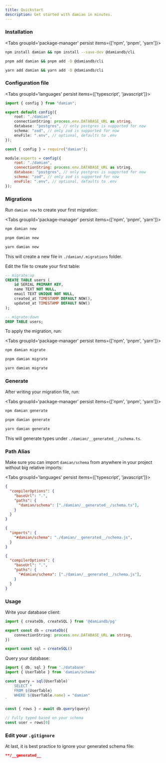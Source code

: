 ```yaml
---
title: Quickstart
description: Get started with damian in minutes.
---
```



### Installation

<Tabs groupId='package-manager' persist items={['npm', 'pnpm', 'yarn']}>

```bash tab="npm"
npm install damian && npm install --save-dev @damiandb/cli
```

```bash tab="pnpm"
pnpm add damian && pnpm add -D @damiandb/cli
```

```bash tab="yarn"
yarn add damian && yarn add -D @damiandb/cli
```

</Tabs>

### Configuration file

<Tabs groupId='languages' persist items={['typescript', 'javascript']}>

```ts title="env.config.ts" tab="typescript"
import { config } from "damian";

export default config({
    root: "./damian",
    connectionString: process.env.DATABASE_URL as string,
    database: "postgres", // only postgres is supported for now
    schema: "zod", // only zod is supported for now
    envFile: ".env", // optional, defaults to .env
});
```

```js title="env.config.js" tab="javascript"
const { config } = require("damian");

module.exports = config({
    root: "./damian",
    connectionString: process.env.DATABASE_URL as string,
    database: "postgres", // only postgres is supported for now
    schema: "zod", // only zod is supported for now
    envFile: ".env", // optional, defaults to .env
});
```

</Tabs>

### Migrations

Run ``damian new`` to create your first migration:

<Tabs groupId='package-manager' persist items={['npm', 'pnpm', 'yarn']}>
```bash tab="npm"
npm damian new
```

```bash tab="pnpm"
pnpm damian new
```

```bash tab="yarn"
yarn damian new
```
</Tabs>

This will create a new file in `./damian/.migrations` folder.

Edit the file to create your first table:

```sql
-- migrate:up
CREATE TABLE users (
    id SERIAL PRIMARY KEY,
    name TEXT NOT NULL,
    email TEXT UNIQUE NOT NULL,
    created_at TIMESTAMP DEFAULT NOW(),
    updated_at TIMESTAMP DEFAULT NOW()
);

-- migrate:down
DROP TABLE users;
```

To apply the migration, run:

<Tabs groupId='package-manager' persist items={['npm', 'pnpm', 'yarn']}>
```bash tab="npm"
npm damian migrate
```
```bash tab="pnpm"
pnpm damian migrate
```
```bash tab="yarn"
yarn damian migrate
```
</Tabs>

### Generate
After writing your migration file, run:

<Tabs groupId='package-manager' persist items={['npm', 'pnpm', 'yarn']}>
```bash tab="npm"
npm damian generate
```

```bash tab="pnpm"
pnpm damian generate
```

```bash tab="yarn"
yarn damian generate
```
</Tabs>

This will generate types under `./damian/__generated__/schema.ts`.

### Path Alias

Make sure you can import `damian/schema` from anywhere in your project without big relative imports:

<Tabs groupId='languages' persist items={['typescript', 'javascript']}>

```json tab="typescript" title="tsconfig.json"
{
  "compilerOptions": {
    "baseUrl": ".",
    "paths": {
      "damian/schema": ["./damian/__generated__/schema.ts"],
    }
  }
}
```

```json tab="javascript" title="package.json"
{
  "imports": {
    "#damian/schema": "./damian/__generated__/schema.js",
  }
}
```

```json tab="javascript" title="jsconfig.json"
{
  "compilerOptions": {
    "baseUrl": ".",
    "paths": {
      "#damian/schema": ["./damian/__generated__/schema.js"],
    }
  }
}
```
</Tabs>

### Usage

Write your database client:

```ts title="database.ts"
import { createDb, createSQL } from '@damiandb/pg'

export const db = createDb({
    connectionString: process.env.DATABASE_URL as string,
})

export const sql = createSQL()
```

Query your database:

```ts title="index.ts"
import { db, sql } from './database'
import { UserTable } from 'damian/schema'

const query = sql(UserTable)`
    SELECT *
    FROM ${UserTable}
    WHERE ${UserTable.name} = "damian"
`

const { rows } = await db.query(query)

// Fully typed based on your schema
const user = rows[0]
```

### Edit your `.gitignore`

At last, it is best practice to ignore your generated schema file:

```json title=".gitignore"
**/__generated__
```
